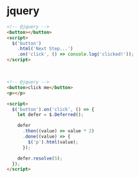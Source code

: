 # jquery

```html
<!-- @jquery -->
<button></button>
<script>
  $('button')
    .html('Next Step...')
    .on('click', () => console.log('clicked!'));
</script>
```

<br />

```html
<!-- @jquery -->
<button>click me</button>
<p></p>

<script>
  $('button').on('click', () => {
    let defer = $.Deferred();

    defer
      .then((value) => value * 2)
      .done((value) => {
        $('p').html(value);
      });

    defer.resolve(5);
  });
</script>
```
